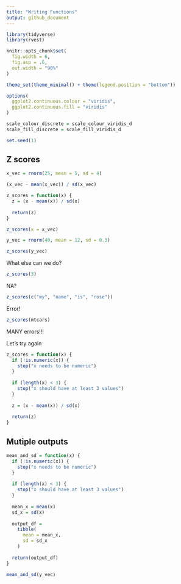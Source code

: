 ```yaml
---
title: "Writing Functions"
output: github_document
---
```


```r
library(tidyverse)
library(rvest)

knitr::opts_chunk$set(
  fig.width = 6,
  fig.asp = .6,
  out.width = "90%"
)

theme_set(theme_minimal() + theme(legend.position = "bottom"))

options(
  ggplot2.continuous.colour = "viridis",
  ggplot2.continuous.fill = "viridis"
)

scale_colour_discrete = scale_colour_viridis_d
scale_fill_discrete = scale_fill_viridis_d

set.seed(1)
```

## Z scores

```r
x_vec = rnorm(25, mean = 5, sd = 4)

(x_vec - mean(x_vec)) / sd(x_vec)

z_scores = function(x) {
  z = (x - mean(x)) / sd(x)
  
  return(z)
}

z_scores(x = x_vec)

y_vec = rnorm(40, mean = 12, sd = 0.3)

z_scores(y_vec)

```

What else can we do?

```r
z_scores(3)
```

NA?

```r
z_scores(c("my", "name", "is", "rose"))
```

Error!

```r
z_scores(mtcars)
```

MANY errors!!!

Let's try again

```r
z_scores = function(x) {
  if (!is.numeric(x)) {
    stop("x needs to be numeric")
  }
  
  if (length(x) < 3) {
    stop("x should have at least 3 values")
  }
  
  z = (x - mean(x)) / sd(x)
  
  return(z)
}
```

## Mutiple outputs

```r
mean_and_sd = function(x) {
  if (!is.numeric(x)) {
    stop("x needs to be numeric")
  }
  
  if (length(x) < 3) {
    stop("x should have at least 3 values")
  }
  
  mean_x = mean(x)
  sd_x = sd(x)
  
  output_df = 
    tibble(
      mean = mean_x,
      sd = sd_x
    )
  
  return(output_df)
}

mean_and_sd(y_vec)
```

